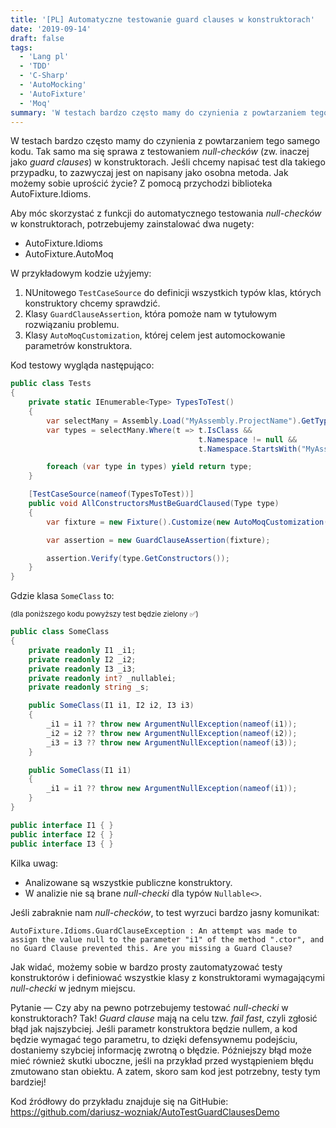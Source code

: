 ```yaml
---
title: '[PL] Automatyczne testowanie guard clauses w konstruktorach'
date: '2019-09-14'
draft: false
tags:
  - 'Lang pl'
  - 'TDD'
  - 'C-Sharp'
  - 'AutoMocking'
  - 'AutoFixture'
  - 'Moq'
summary: 'W testach bardzo często mamy do czynienia z powtarzaniem tego samego kodu. Tak samo ma się sprawa z testowaniem null-checków (zw. inaczej jako guard clauses) w konstruktorach. Jeśli chcemy napisać test dla takiego przypadku, to zazwyczaj jest on napisany jako osobna metoda. Jak możemy sobie uprościć życie? Z pomocą przychodzi biblioteka AutoFixture.Idioms.'
---
```


W testach bardzo często mamy do czynienia z powtarzaniem tego samego kodu. Tak samo ma się sprawa z testowaniem _null-checków_ (zw. inaczej jako _guard clauses_) w konstruktorach. Jeśli chcemy napisać test dla takiego przypadku, to zazwyczaj jest on napisany jako osobna metoda. Jak możemy sobie uprościć życie? Z pomocą przychodzi biblioteka AutoFixture.Idioms.

Aby móc skorzystać z funkcji do automatycznego testowania _null-checków_ w konstruktorach, potrzebujemy zainstalować dwa nugety:

- AutoFixture.Idioms
- AutoFixture.AutoMoq

W przykładowym kodzie użyjemy:

1. NUnitowego `TestCaseSource` do definicji wszystkich typów klas, których konstruktory chcemy sprawdzić.
2. Klasy `GuardClauseAssertion`, która pomoże nam w tytułowym rozwiązaniu problemu.
3. Klasy `AutoMoqCustomization`, której celem jest automockowanie parametrów konstruktora.

Kod testowy wygląda następująco:

```csharp
public class Tests
{
    private static IEnumerable<Type> TypesToTest()
    {
        var selectMany = Assembly.Load("MyAssembly.ProjectName").GetTypes();
        var types = selectMany.Where(t => t.IsClass && 
                                          t.Namespace != null && 
                                          t.Namespace.StartsWith("MyAssembly.ProjectName"));

        foreach (var type in types) yield return type;
    }

    [TestCaseSource(nameof(TypesToTest))]
    public void AllConstructorsMustBeGuardClaused(Type type)
    {
        var fixture = new Fixture().Customize(new AutoMoqCustomization());

        var assertion = new GuardClauseAssertion(fixture);

        assertion.Verify(type.GetConstructors());
    }
}
```

Gdzie klasa `SomeClass` to:

<sup>(dla poniższego kodu powyższy test będzie zielony ✅)</sup>

```csharp
public class SomeClass
{
    private readonly I1 _i1;
    private readonly I2 _i2;
    private readonly I3 _i3;
    private readonly int? _nullablei;
    private readonly string _s;

    public SomeClass(I1 i1, I2 i2, I3 i3)
    {
        _i1 = i1 ?? throw new ArgumentNullException(nameof(i1));
        _i2 = i2 ?? throw new ArgumentNullException(nameof(i2));
        _i3 = i3 ?? throw new ArgumentNullException(nameof(i3));
    }

    public SomeClass(I1 i1)
    {
        _i1 = i1 ?? throw new ArgumentNullException(nameof(i1));
    }
}

public interface I1 { }
public interface I2 { }
public interface I3 { }
```

Kilka uwag:
- Analizowane są wszystkie publiczne konstruktory.
- W analizie nie są brane _null-checki_ dla typów `Nullable<>`.

Jeśli zabraknie nam _null-checków_, to test wyrzuci bardzo jasny komunikat:

```
AutoFixture.Idioms.GuardClauseException : An attempt was made to assign the value null to the parameter "i1" of the method ".ctor", and no Guard Clause prevented this. Are you missing a Guard Clause?
```

Jak widać, możemy sobie w bardzo prosty zautomatyzować testy konstruktorów i definiować wszystkie klasy z konstruktorami wymagającymi _null-checki_ w jednym miejscu.

Pytanie — Czy aby na pewno potrzebujemy testować _null-checki_ w konstruktorach? Tak! _Guard clause_ mają na celu tzw. _fail fast_, czyli zgłosić błąd jak najszybciej. Jeśli parametr konstruktora będzie nullem, a kod będzie wymagać tego parametru, to dzięki defensywnemu podejściu, dostaniemy szybciej informację zwrotną o błędzie. Późniejszy błąd może mieć również skutki uboczne, jeśli na przykład przed wystąpieniem błędu zmutowano stan obiektu. A zatem, skoro sam kod jest potrzebny, testy tym bardziej!

Kod źródłowy do przykładu znajduje się na GitHubie: https://github.com/dariusz-wozniak/AutoTestGuardClausesDemo

